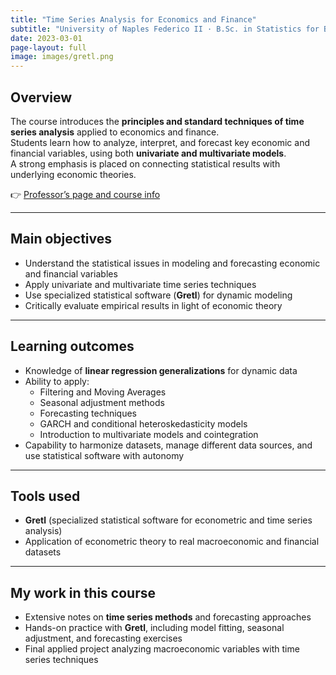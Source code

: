 ```yaml
---
title: "Time Series Analysis for Economics and Finance"
subtitle: "University of Naples Federico II · B.Sc. in Statistics for Business and Society"
date: 2023-03-01
page-layout: full
image: images/gretl.png
---
```


## Overview
The course introduces the **principles and standard techniques of time series analysis** applied to economics and finance.  
Students learn how to analyze, interpret, and forecast key economic and financial variables, using both **univariate and multivariate models**.  
A strong emphasis is placed on connecting statistical results with underlying economic theories.  

👉 [Professor’s page and course info](https://www.docenti.unina.it/#!/professor/4652414e4345534341444920494f52494f445249464e4336384d36394835303143/programmi/shedainsegnamento)  

---

## Main objectives
- Understand the statistical issues in modeling and forecasting economic and financial variables  
- Apply univariate and multivariate time series techniques  
- Use specialized statistical software (**Gretl**) for dynamic modeling  
- Critically evaluate empirical results in light of economic theory  

---

## Learning outcomes
- Knowledge of **linear regression generalizations** for dynamic data  
- Ability to apply:  
  - Filtering and Moving Averages  
  - Seasonal adjustment methods  
  - Forecasting techniques  
  - GARCH and conditional heteroskedasticity models  
  - Introduction to multivariate models and cointegration  

- Capability to harmonize datasets, manage different data sources, and use statistical software with autonomy  

---

## Tools used
- **Gretl** (specialized statistical software for econometric and time series analysis)  
- Application of econometric theory to real macroeconomic and financial datasets  

---

## My work in this course
- Extensive notes on **time series methods** and forecasting approaches  
- Hands-on practice with **Gretl**, including model fitting, seasonal adjustment, and forecasting exercises  
- Final applied project analyzing macroeconomic variables with time series techniques  

